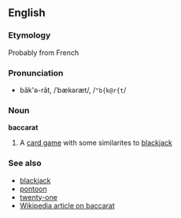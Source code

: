 ==English==
===Etymology===
Probably from French

===Pronunciation===
*băk'ə-răt, /ˈbækəræt/, /<tt>"b{k@r{t</tt>/

===Noun===
'''baccarat'''

# A [[card game]] with some similarites to [[blackjack]]

===See also===
*[[blackjack]]
*[[pontoon]]
*[[twenty-one]]
*[[w:Baccarat|Wikipedia article on baccarat]]